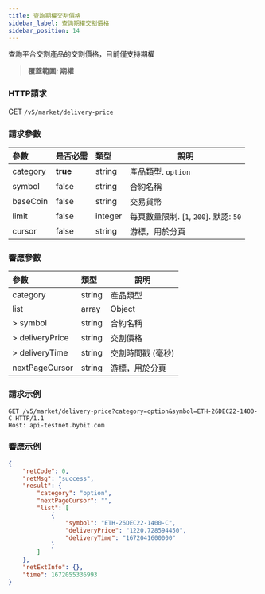 ```yaml
---
title: 查詢期權交割價格
sidebar_label: 查詢期權交割價格
sidebar_position: 14
---
```


查詢平台交割產品的交割價格，目前僅支持期權
> **覆蓋範圍: 期權**

### HTTP請求
GET `/v5/market/delivery-price`

### 請求參數
| 參數 | 是否必需 | 類型 | 說明|
|:----- |:-------|:-----|------ |
|[category](../enum#category) |**true** |string |產品類型. `option`|
|symbol |false |string |合約名稱|
|baseCoin |false |string |交易貨幣|
|limit |false |integer |每頁數量限制. [`1`, `200`]. 默認: `50`|
|cursor |false |string |游標，用於分頁|

### 響應參數
| 參數 | 類型 | 說明|
|:----- |:-----|----- |
|category |string |產品類型 |
|list |array |Object |
|> symbol |string |合約名稱 |
|> deliveryPrice |string |交割價格 |
|> deliveryTime |string |交割時間戳 (毫秒) |
|nextPageCursor |string |游標，用於分頁 |

### 請求示例

```http
GET /v5/market/delivery-price?category=option&symbol=ETH-26DEC22-1400-C HTTP/1.1
Host: api-testnet.bybit.com
```

### 響應示例

```json
{
    "retCode": 0,
    "retMsg": "success",
    "result": {
        "category": "option",
        "nextPageCursor": "",
        "list": [
            {
                "symbol": "ETH-26DEC22-1400-C",
                "deliveryPrice": "1220.728594450",
                "deliveryTime": "1672041600000"
            }
        ]
    },
    "retExtInfo": {},
    "time": 1672055336993
}
```

